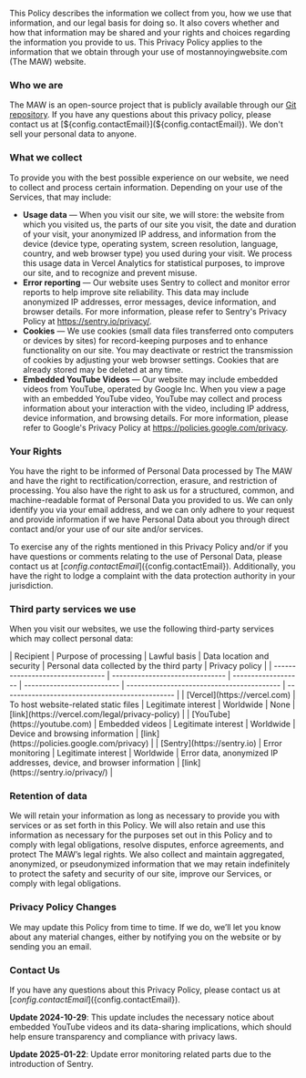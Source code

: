 
This Policy describes the information we collect from you, how we use that information, and our legal basis for doing so. It also covers whether and how that information may be shared and your rights and choices regarding the information you provide to us. This Privacy Policy applies to the information that we obtain through your use of mostannoyingwebsite.com (The MAW) website.

### Who we are

The MAW is an open-source project that is publicly available through our [Git repository](${config.githubUrl}). If you have any questions about this privacy policy, please contact us at [${config.contactEmail}](${config.contactEmail}). We don't sell your personal data to anyone.

### What we collect

To provide you with the best possible experience on our website, we need to collect and process certain information. Depending on your use of the Services, that may include:

- **Usage data** — When you visit our site, we will store: the website from which you visited us, the parts of our site you visit, the date and duration of your visit, your anonymized IP address, and information from the device (device type, operating system, screen resolution, language, country, and web browser type) you used during your visit. We process this usage data in Vercel Analytics for statistical purposes, to improve our site, and to recognize and prevent misuse.
- **Error reporting** — Our website uses Sentry to collect and monitor error reports to help improve site reliability. This data may include anonymized IP addresses, error messages, device information, and browser details. For more information, please refer to Sentry's Privacy Policy at https://sentry.io/privacy/.
- **Cookies** — We use cookies (small data files transferred onto computers or devices by sites) for record-keeping purposes and to enhance functionality on our site. You may deactivate or restrict the transmission of cookies by adjusting your web browser settings. Cookies that are already stored may be deleted at any time.
- **Embedded YouTube Videos** — Our website may include embedded videos from YouTube, operated by Google Inc. When you view a page with an embedded YouTube video, YouTube may collect and process information about your interaction with the video, including IP address, device information, and browsing details. For more information, please refer to Google's Privacy Policy at https://policies.google.com/privacy.

### Your Rights

You have the right to be informed of Personal Data processed by The MAW and have the right to rectification/correction, erasure, and restriction of processing. You also have the right to ask us for a structured, common, and machine-readable format of Personal Data you provided to us. We can only identify you via your email address, and we can only adhere to your request and provide information if we have Personal Data about you through direct contact and/or your use of our site and/or services.

To exercise any of the rights mentioned in this Privacy Policy and/or if you have questions or comments relating to the use of Personal Data, please contact us at [${config.contactEmail}](${config.contactEmail}). Additionally, you have the right to lodge a complaint with the data protection authority in your jurisdiction.

### Third party services we use

When you visit our websites, we use the following third-party services which may collect personal data:

<div className='table-container'>
| Recipient                       | Purpose of processing           | Lawful basis        | Data location and security | Personal data collected by the third party | Privacy policy                                  |
| -------------------------------- | ------------------------------- | ------------------- | -------------------------- | ------------------------------------------ | ----------------------------------------------- |
| [Vercel](https://vercel.com)    | To host website-related static files | Legitimate interest | Worldwide                  | None                                       | [link](https://vercel.com/legal/privacy-policy) |
| [YouTube](https://youtube.com)  | Embedded videos                 | Legitimate interest | Worldwide                  | Device and browsing information            | [link](https://policies.google.com/privacy)     |
| [Sentry](https://sentry.io)     | Error monitoring                | Legitimate interest | Worldwide                  | Error data, anonymized IP addresses, device, and browser information | [link](https://sentry.io/privacy/)             |
</div>

### Retention of data

We will retain your information as long as necessary to provide you with services or as set forth in this Policy. We will also retain and use this information as necessary for the purposes set out in this Policy and to comply with legal obligations, resolve disputes, enforce agreements, and protect The MAW’s legal rights. We also collect and maintain aggregated, anonymized, or pseudonymized information that we may retain indefinitely to protect the safety and security of our site, improve our Services, or comply with legal obligations.

### Privacy Policy Changes

We may update this Policy from time to time. If we do, we’ll let you know about any material changes, either by notifying you on the website or by sending you an email.

### Contact Us

If you have any questions about this Privacy Policy, please contact us at [${config.contactEmail}](${config.contactEmail}).

**Update 2024-10-29**: This update includes the necessary notice about embedded YouTube videos and its data-sharing implications, which should help ensure transparency and compliance with privacy laws.

**Update 2025-01-22**: Update error monitoring related parts due to the introduction of Sentry.
